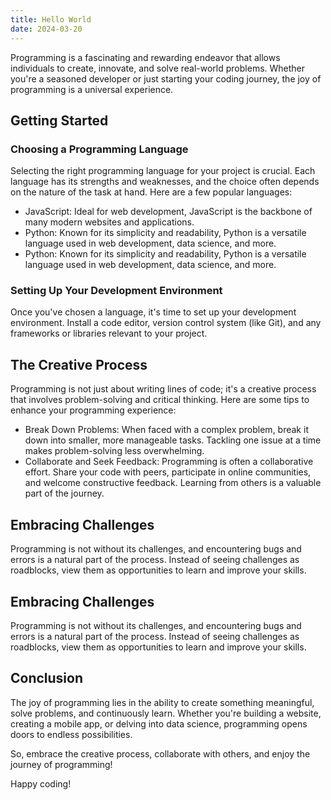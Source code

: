 ```yaml
---
title: Hello World
date: 2024-03-20
---
```


Programming is a fascinating and rewarding endeavor that allows individuals to create, innovate, and solve real-world problems. Whether you're a seasoned developer or just starting your coding journey, the joy of programming is a universal experience.

## Getting Started

### Choosing a Programming Language

Selecting the right programming language for your project is crucial. Each language has its strengths and weaknesses, and the choice often depends on the nature of the task at hand. Here are a few popular languages:

- JavaScript: Ideal for web development, JavaScript is the backbone of many modern websites and applications.
- Python: Known for its simplicity and readability, Python is a versatile language used in web development, data science, and more.
- Python: Known for its simplicity and readability, Python is a versatile language used in web development, data science, and more.

### Setting Up Your Development Environment

Once you've chosen a language, it's time to set up your development environment. Install a code editor, version control system (like Git), and any frameworks or libraries relevant to your project.

## The Creative Process

Programming is not just about writing lines of code; it's a creative process that involves problem-solving and critical thinking. Here are some tips to enhance your programming experience:

- Break Down Problems: When faced with a complex problem, break it down into smaller, more manageable tasks. Tackling one issue at a time makes problem-solving less overwhelming.
- Collaborate and Seek Feedback: Programming is often a collaborative effort. Share your code with peers, participate in online communities, and welcome constructive feedback. Learning from others is a valuable part of the journey.

## Embracing Challenges

Programming is not without its challenges, and encountering bugs and errors is a natural part of the process. Instead of seeing challenges as roadblocks, view them as opportunities to learn and improve your skills.

## Embracing Challenges

Programming is not without its challenges, and encountering bugs and errors is a natural part of the process. Instead of seeing challenges as roadblocks, view them as opportunities to learn and improve your skills.

## Conclusion

The joy of programming lies in the ability to create something meaningful, solve problems, and continuously learn. Whether you're building a website, creating a mobile app, or delving into data science, programming opens doors to endless possibilities.

So, embrace the creative process, collaborate with others, and enjoy the journey of programming!

Happy coding!
